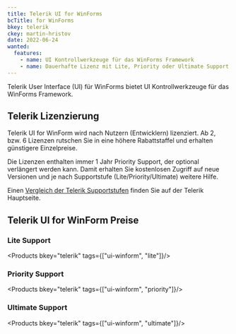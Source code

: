 ```yaml
---
title: Telerik UI for WinForms
bcTitle: for WinForms
bkey: telerik
ckey: martin-hristov
date: 2022-06-24
wanted:
  features:
    - name: UI Kontrollwerkzeuge für das WinForms Framework
    - name: Dauerhafte Lizenz mit Lite, Priority oder Ultimate Support
---
```




<Intro>

  Telerik User Interface (UI) für WinForms bietet UI Kontrollwerkzeuge für das WinForms Framework.


</Intro>

<TOC />



## Telerik Lizenzierung

 Telerik UI for WinForm wird nach Nutzern (Entwicklern) lizenziert. Ab 2, bzw. 6 Lizenzen rutschen Sie in eine höhere Rabattstaffel und erhalten günstigere Einzelpreise.

  Die Lizenzen enthalten immer 1 Jahr Priority Support, der optional verlängert werden kann. Damit erhalten Sie kostenlosen Zugriff auf neue Versionen und je nach Supportstufe (Lite/Priority/Ultimate) weitere Hilfe.

  Einen [Vergleich der Telerik Supportstufen](/hersteller/telerik/#telerik-support-vergleich) finden Sie auf der Telerik Hauptseite.



## Telerik UI for WinForm Preise



### Lite Support


<Products bkey="telerik" tags={["ui-winform", "lite"]}/>


### Priority Support


<Products bkey="telerik" tags={["ui-winform", "priority"]}/>


### Ultimate Support


<Products bkey="telerik" tags={["ui-winform", "ultimate"]}/>
